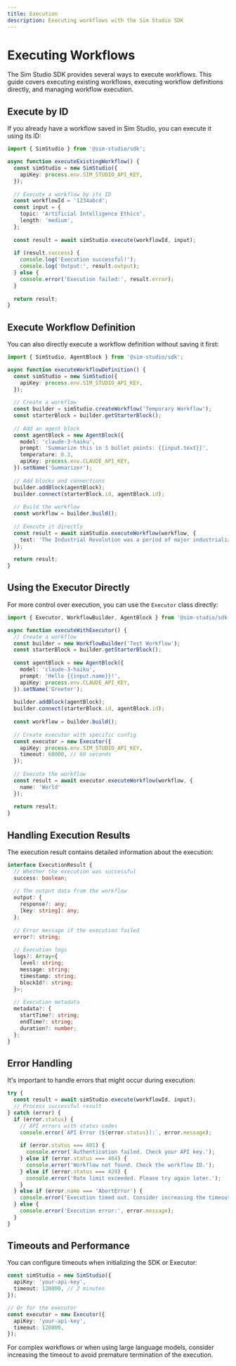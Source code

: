 ```yaml
---
title: Execution
description: Executing workflows with the Sim Studio SDK
---
```


# Executing Workflows

The Sim Studio SDK provides several ways to execute workflows. This guide covers executing existing workflows, executing workflow definitions directly, and managing workflow execution.

## Execute by ID

If you already have a workflow saved in Sim Studio, you can execute it using its ID:

```typescript
import { SimStudio } from '@sim-studio/sdk';

async function executeExistingWorkflow() {
  const simStudio = new SimStudio({
    apiKey: process.env.SIM_STUDIO_API_KEY,
  });
  
  // Execute a workflow by its ID
  const workflowId = '1234abcd';
  const input = {
    topic: 'Artificial Intelligence Ethics',
    length: 'medium',
  };
  
  const result = await simStudio.execute(workflowId, input);
  
  if (result.success) {
    console.log('Execution successful!');
    console.log('Output:', result.output);
  } else {
    console.error('Execution failed:', result.error);
  }
  
  return result;
}
```

## Execute Workflow Definition

You can also directly execute a workflow definition without saving it first:

```typescript
import { SimStudio, AgentBlock } from '@sim-studio/sdk';

async function executeWorkflowDefinition() {
  const simStudio = new SimStudio({
    apiKey: process.env.SIM_STUDIO_API_KEY,
  });
  
  // Create a workflow
  const builder = simStudio.createWorkflow('Temporary Workflow');
  const starterBlock = builder.getStarterBlock();
  
  // Add an agent block
  const agentBlock = new AgentBlock({
    model: 'claude-3-haiku',
    prompt: 'Summarize this in 3 bullet points: {{input.text}}',
    temperature: 0.3,
    apiKey: process.env.CLAUDE_API_KEY,
  }).setName('Summarizer');
  
  // Add blocks and connections
  builder.addBlock(agentBlock);
  builder.connect(starterBlock.id, agentBlock.id);
  
  // Build the workflow
  const workflow = builder.build();
  
  // Execute it directly
  const result = await simStudio.executeWorkflow(workflow, {
    text: 'The Industrial Revolution was a period of major industrialization and innovation...'
  });
  
  return result;
}
```

## Using the Executor Directly

For more control over execution, you can use the `Executor` class directly:

```typescript
import { Executor, WorkflowBuilder, AgentBlock } from '@sim-studio/sdk';

async function executeWithExecutor() {
  // Create a workflow
  const builder = new WorkflowBuilder('Test Workflow');
  const starterBlock = builder.getStarterBlock();
  
  const agentBlock = new AgentBlock({
    model: 'claude-3-haiku',
    prompt: 'Hello {{input.name}}!',
    apiKey: process.env.CLAUDE_API_KEY,
  }).setName('Greeter');
  
  builder.addBlock(agentBlock);
  builder.connect(starterBlock.id, agentBlock.id);
  
  const workflow = builder.build();
  
  // Create executor with specific config
  const executor = new Executor({
    apiKey: process.env.SIM_STUDIO_API_KEY,
    timeout: 60000, // 60 seconds
  });
  
  // Execute the workflow
  const result = await executor.executeWorkflow(workflow, {
    name: 'World'
  });
  
  return result;
}
```

## Handling Execution Results

The execution result contains detailed information about the execution:

```typescript
interface ExecutionResult {
  // Whether the execution was successful
  success: boolean;
  
  // The output data from the workflow
  output: {
    response?: any;
    [key: string]: any;
  };
  
  // Error message if the execution failed
  error?: string;
  
  // Execution logs
  logs?: Array<{
    level: string;
    message: string;
    timestamp: string;
    blockId?: string;
  }>;
  
  // Execution metadata
  metadata?: {
    startTime?: string;
    endTime?: string;
    duration?: number;
  };
}
```

## Error Handling

It's important to handle errors that might occur during execution:

```typescript
try {
  const result = await simStudio.execute(workflowId, input);
  // Process successful result
} catch (error) {
  if (error.status) {
    // API errors with status codes
    console.error(`API Error (${error.status}):`, error.message);
    
    if (error.status === 401) {
      console.error('Authentication failed. Check your API key.');
    } else if (error.status === 404) {
      console.error('Workflow not found. Check the workflow ID.');
    } else if (error.status === 429) {
      console.error('Rate limit exceeded. Please try again later.');
    }
  } else if (error.name === 'AbortError') {
    console.error('Execution timed out. Consider increasing the timeout or optimizing your workflow.');
  } else {
    console.error('Execution error:', error.message);
  }
}
```

## Timeouts and Performance

You can configure timeouts when initializing the SDK or Executor:

```typescript
const simStudio = new SimStudio({
  apiKey: 'your-api-key',
  timeout: 120000, // 2 minutes
});

// Or for the executor
const executor = new Executor({
  apiKey: 'your-api-key',
  timeout: 120000,
});
```

For complex workflows or when using large language models, consider increasing the timeout to avoid premature termination of the execution.
